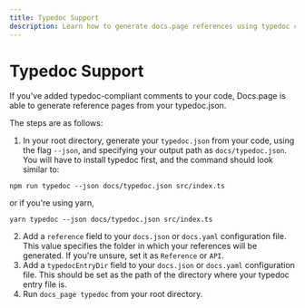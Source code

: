 ```yaml
---
title: Typedoc Support
description: Learn how to generate docs.page references using typedoc comments
---
```


# Typedoc Support

If you've added typedoc-compliant comments to your code, Docs.page is able to generate reference pages from your typedoc.json.

The steps are as follows:

1. In your root directory, generate your `typedoc.json` from your code, using the flag `--json`, and specifying your output path as `docs/typedoc.json`. You will have to install typedoc first, and the command should look similar to:

```
npm run typedoc --json docs/typedoc.json src/index.ts
```
or if you're using yarn,
```
yarn typedoc --json docs/typedoc.json src/index.ts
```
2. Add a `reference` field to your `docs.json` or `docs.yaml` configuration file. This value specifies the folder in which your references will be generated. If you're unsure, set it as `Reference` or `API`.
3. Add a `typedocEntryDir` field to your `docs.json` or `docs.yaml` configuration file. This should be set as the path of the directory where your typedoc entry file is.
4. Run `docs_page typedoc` from your root directory.